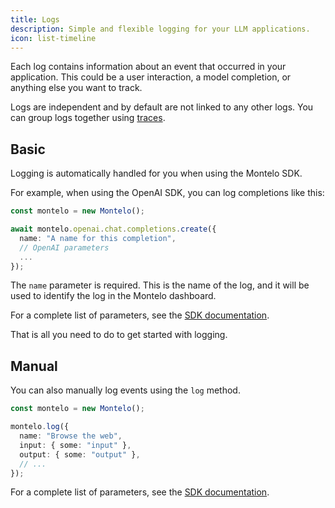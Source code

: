 ```yaml
---
title: Logs
description: Simple and flexible logging for your LLM applications.
icon: list-timeline
---
```


Each log contains information about an event that occurred in your application. This could be a user interaction, a model completion, or anything else you want to track.

Logs are independent and by default are not linked to any other logs. You can group logs together using [traces](/traces/traces).

## Basic

Logging is automatically handled for you when using the Montelo SDK.

For example, when using the OpenAI SDK, you can log completions like this:

```typescript
const montelo = new Montelo();

await montelo.openai.chat.completions.create({
  name: "A name for this completion",
  // OpenAI parameters
  ...
});
```

<Note>The `name` parameter is required. This is the name of the log, and it will be used to identify the log in the Montelo dashboard.</Note>

For a complete list of parameters, see the [SDK documentation](/sdk/montelo-class).

That is all you need to do to get started with logging.

## Manual

You can also manually log events using the `log` method.

```typescript
const montelo = new Montelo();

montelo.log({
  name: "Browse the web",
  input: { some: "input" },
  output: { some: "output" },
  // ...
});
```

For a complete list of parameters, see the [SDK documentation](/sdk/montelo-class).

